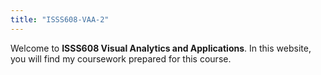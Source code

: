 ```yaml
---
title: "ISSS608-VAA-2"
---
```


Welcome to **ISSS608 Visual Analytics and Applications**. In this website, you will find my coursework prepared for this course.
